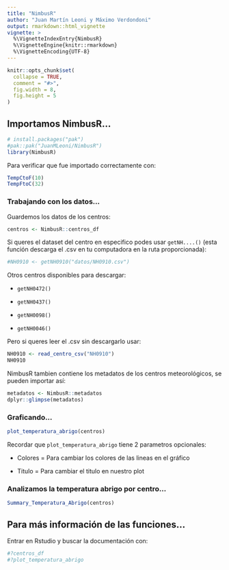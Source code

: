 ```yaml
---
title: "NimbusR"
author: "Juan Martín Leoni y Máximo Verdondoni"
output: rmarkdown::html_vignette
vignette: >
  %\VignetteIndexEntry{NimbusR}
  %\VignetteEngine{knitr::rmarkdown}
  %\VignetteEncoding{UTF-8}
---
```


```r
knitr::opts_chunk$set(
  collapse = TRUE,
  comment = "#>",
  fig.width = 8,
  fig.height = 5
)
```

## Importamos NimbusR...

```r
# install.packages("pak")
#pak::pak("JuanMLeoni/NimbusR")
library(NimbusR)
```

Para verificar que fue importado correctamente con:

```r
TempCtoF(10)
TempFtoC(32)
```

### Trabajando con los datos...

Guardemos los datos de los centros:

```r
centros <- NimbusR::centros_df
```

Si queres el dataset del centro en especifico podes usar `getNH....()` (esta función descarga el .csv en tu computadora en la ruta proporcionada):

```r
#NH0910 <- getNH0910("datos/NH0910.csv")
```

Otros centros disponibles para descargar:

-   `getNH0472()`

-   `getNH0437()`

-   `getNH0098()`

-   `getNH0046()`

Pero si queres leer el .csv sin descargarlo usar:

```r
NH0910 <- read_centro_csv("NH0910")
NH0910
```

NimbusR tambien contiene los metadatos de los centros meteorológicos, se pueden importar así:

```r
metadatos <- NimbusR::metadatos
dplyr::glimpse(metadatos)
```

### Graficando...

```r
plot_temperatura_abrigo(centros)
```

Recordar que `plot_temperatura_abrigo` tiene 2 parametros opcionales:

-   Colores = Para cambiar los colores de las lineas en el gráfico

-   Titulo = Para cambiar el titulo en nuestro plot

### Analizamos la temperatura abrigo por centro...

```r
Summary_Temperatura_Abrigo(centros)
```

## Para más información de las funciones...

Entrar en Rstudio y buscar la documentación con:

```r
#?centros_df
#?plot_temperatura_abrigo
```

